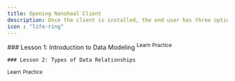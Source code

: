 ---
title: Opening Nanoheal Client
description: Once the client is installed, the end user has three options to open the client:
icon : "life-ring" 
---

<Tabs>
  <Tab title="Three Options">
    ### Lesson 1: Introduction to Data Modeling
   <sup>Learn</sup> 
    <sup>Practice</sup> 
    
    ### Lesson 2: Types of Data Relationships
   <sup>Learn</sup> 
    <sup>Practice</sup> 

  </Tab>
</Tabs>